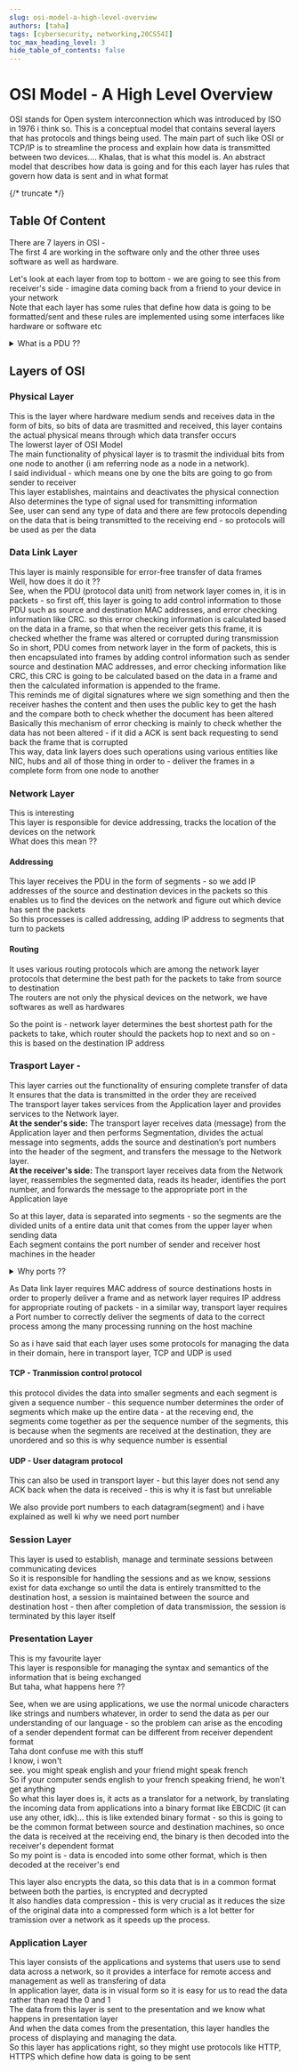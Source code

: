 ```yaml
---
slug: osi-model-a-high-level-overview
authors: [taha]
tags: [cybersecurity, networking,20CS54I]
toc_max_heading_level: 3
hide_table_of_contents: false
---
```



# OSI Model - A High Level Overview

OSI stands for Open system interconnection which was introduced by ISO in 1976 i think so. This is a conceptual model that contains several layers that has protocols and things being used. The main part of such like OSI or TCP/IP is to streamline the process and explain how data is transmitted between two devices.... Khalas, that is what this model is. An abstract model that describes how data is going and for this each layer has rules that govern how data is sent and in what format   

{/* truncate */}

## Table Of Content

<TOCInline toc={toc} />

There are 7 layers in OSI -   
The first 4 are working in the software only and the other three uses software as well as hardware.   
   
Let's look at each layer from top to bottom - we are going to see this from receiver's side - imagine data coming back from a friend to your device in your network   
Note that each layer has some rules that define how data is going to be formatted/sent and these rules are implemented using some interfaces like hardware or software etc   

<details className="alert--primary">
  <summary>
What is a PDU ??   
  </summary>
  <div>
    - PDU stands for protocol data unit and this is a data unit that is specific to each layer of OSI   
    - So for different layers, the data comes in, the protocol for that layers does its work and changes the data into its layer's PDU    
    - So for physical it is bits, for data it is frames and so on.
  </div>
</details>


## Layers of OSI

### Physical Layer   
This is the layer where hardware medium sends and receives data in the form of bits, so bits of data are trasmitted and received, this layer contains the actual physical means through which data transfer occurs   
The lowerst layer of OSI Model   
The main functionality of physical layer is to trasmit the individual bits from one node to another (i am referring node as a node in a network).   
I said individual - which means one by one the bits are going to go from sender to receiver    
This layer establishes, maintains and deactivates the physical connection   
Also determines the type of signal used for transmitting information   
See, user can send any type of data and there are few protocols depending on the data that is being transmitted to the receiving end - so protocols will be used as per the data    
   
### Data Link Layer   
This layer is mainly responsible for error-free transfer of data frames   
Well, how does it do it ??   
See, when the PDU (protocol data unit) from network layer comes in, it is in packets - so first off, this layer is going to add control information to those PDU such as source and destination MAC addresses, and error checking information like CRC. so this error checking information is calculated based on the data in a frame, so that when the receiver gets this frame, it is checked whether the frame was altered or corrupted during transmission   
So in short, PDU comes from network layer in the form of packets, this is then encapsulated into frames by adding control information such as sender source and destination MAC addresses, and error checking information like CRC, this CRC is going to be calculated based on the data in a frame and then the calculated information is appended to the frame.   
This reminds me of digital signatures where we sign something and then the receiver hashes the content and then uses the public key to get the hash and the compare both to check whether the document has been altered   
Basically this mechanism of error checking is mainly to check whether the data has not been altered - if it did a ACK is sent back requesting to send back the frame that is corrupted    
This way, data link layers does such operations using various entities like NIC, hubs and all of those thing in order to - deliver the frames in a complete form from one node to another   
   
### Network Layer   
This is interesting    
This layer is responsible for device addressing, tracks the location of the devices on the network   
What does this mean ??   
   
#### Addressing   
This layer receives the PDU in the form of segments - so we add IP addresses of the source and destination devices in the packets so this enables us to find the devices on the network and figure out which device has sent the packets   
So this processes is called addressing, adding IP address to segments that turn to packets    
   
#### Routing   
It uses various routing protocols which are among the network layer protocols that determine the best path for the packets to take from source to destination   
The routers are not only the physical devices on the network, we have softwares as well as hardwares   
   
So the point is - network layer determines the best shortest path for the packets to take, which router should the packets hop to next and so on - this is based on the destination IP address   
   
### Trasport Layer -    
This layer carries out the functionality of ensuring complete transfer of data   
It ensures that the data is transmitted in the order they are received    
The transport layer takes services from the Application layer and provides services to the Network layer.   
**At the sender's side:** The transport layer receives data (message) from the Application layer and then performs Segmentation, divides the actual message into segments, adds the source and destination’s port numbers into the header of the segment, and transfers the message to the Network layer.   
**At the receiver's side:** The transport layer receives data from the Network layer, reassembles the segmented data, reads its header, identifies the port number, and forwards the message to the appropriate port in the Application laye   
   
So at this layer, data is separated into segments - so the segments are the divided units of a entire data unit that comes from the upper layer when sending data    
Each segment contains the port number of sender and receiver host machines in the header   

<details className="alert--primary">
  <summary>
Why ports ??   
  </summary>
  <div>
    Application and processes running in a system like servers, run on a specific port…. so when data or request goes from the system to the network, before sending that data - we are atatching the port number of the sender as well as the receiver in order to know which application on the receiver's machine should this data go to - so that app would be running on a port as well so when the data is being received, it goes to the necessary application as it knows which port is the app running on.
  </div>
</details>

   
As Data link layer requires MAC address of source destinations hosts in order to properly deliver a frame and as network layer requires IP address for appropriate routing of packets - in a similar way, transport layer requires a Port number to correctly deliver the segments of data to the correct process among the many processing running on the host machine   
   
So as i have said that each layer uses some protocols for managing the data in their domain, here in transport layer, TCP and UDP is used

#### TCP - Tranmission control protocol   

this protocol divides the data into smaller segments and each segment is given a sequence number - this sequence number determines the order of segments which make up the entire data - at the receving end, the segments come together as per the sequence number of the segments, this is because when the segments are received at the destination, they are unordered and so this is why sequence number is essential   

#### UDP - User datagram protocol

This can also be used in transport layer - but this layer does not send any ACK back when the data is received - this is why it is fast but unreliable   

We also provide port numbers to each datagram(segment) and i have explained as well ki why we need port number   
   
### Session Layer   
This layer is used to establish, manage and terminate sessions between communicating devices   
So it is responsible for handling the sessions and as we know, sessions exist for data exchange so until the data is entirely transmitted to the destination host, a session is maintained between the source and destination host - then after completion of data transmission, the session is terminated by this layer itself   
   
### Presentation Layer   
This is my favourite layer   
This layer is responsible for managing the syntax and semantics of the information that is being exchanged   
But taha, what happens here  ??
   
See, when we are using applications, we use the normal unicode characters like strings and numbers whatever, in order to send the data as per our understanding of our language - so the problem can arise as the encoding of a sender dependent format can be different from receiver dependent format   
Taha dont confuse me with this stuff   
I know, i won't   
see. you might speak english and your friend might speak french   
So if your computer sends english to your french speaking friend, he won't get anything   
So what this layer does is, it acts as a translator for a network, by translating the incoming data from applications into a binary format like EBCDIC (it can use any other, idk)… this is like extended binary format - so this is going to be the common format between source and destination machines, so once the data is received at the receiving end, the binary is then decoded into the receiver's dependent format   
So my point is - data is encoded into some other format, which is then decoded at the receiver's end   
   
This layer also encrypts the data, so this data that is in a common format between both the parties, is encrypted and decrypted    
It also handles data compression - this is very crucial as it reduces the size of the original data into a compressed form which is a lot better for tramission over a network as it speeds up the process.    
   
### Application Layer   
This layer consists of the applications and systems that users use to send data across a network, so it provides a interface for remote access and management as well as transfering of data   
In application layer, data is in visual form so it is easy for us to read the data rather than read the 0 and 1   
The data from this layer is sent to the presentation and we know what happens in presentation layer   
And when the data comes from the presentation, this layer handles the process of displaying and managing the data.   
So this layer has applications right, so they might use protocols like HTTP, HTTPS which define how data is going to be sent   
   
